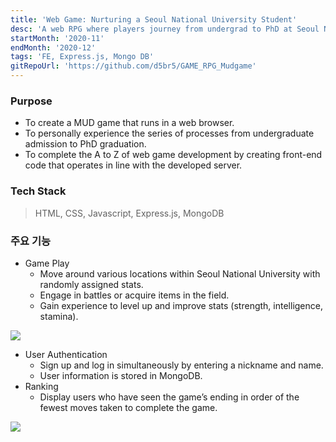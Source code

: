 ```yaml
---
title: 'Web Game: Nurturing a Seoul National University Student'
desc: 'A web RPG where players journey from undergrad to PhD at Seoul National University'
startMonth: '2020-11'
endMonth: '2020-12'
tags: 'FE, Express.js, Mongo DB'
gitRepoUrl: 'https://github.com/d5br5/GAME_RPG_Mudgame'
---
```


### Purpose

- To create a MUD game that runs in a web browser.
- To personally experience the series of processes from undergraduate admission to PhD graduation.
- To complete the A to Z of web game development by creating front-end code that operates in line with the developed server.


### Tech Stack

> HTML, CSS, Javascript, Express.js, MongoDB

### 주요 기능

- Game Play
  - Move around various locations within Seoul National University with randomly assigned stats.
  - Engage in battles or acquire items in the field.
  - Gain experience to level up and improve stats (strength, intelligence, stamina).

![](https://user-images.githubusercontent.com/40906871/144449300-311ebdb2-b559-4392-a37f-59da422da9c6.png)

- User Authentication
  - Sign up and log in simultaneously by entering a nickname and name.
  - User information is stored in MongoDB.
- Ranking
  - Display users who have seen the game’s ending in order of the fewest moves taken to complete the game.

![](https://user-images.githubusercontent.com/40906871/144449513-2c06cf07-1340-4c7d-a24a-44736a26640f.png)